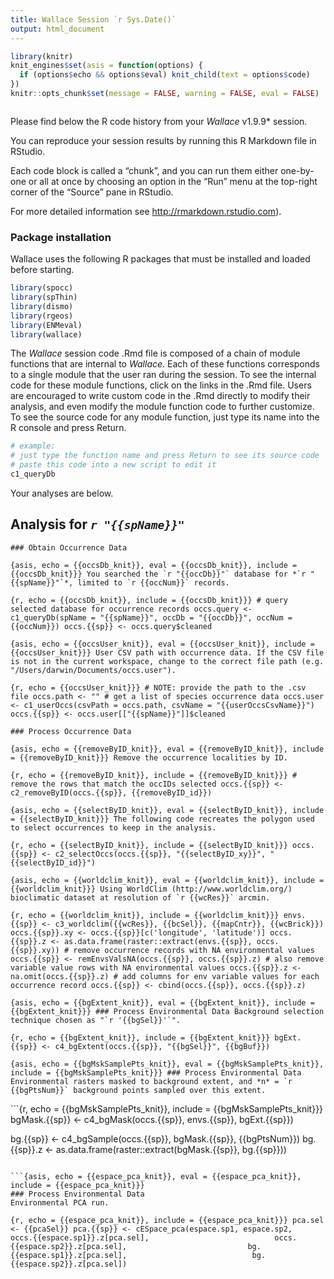 ```yaml
---
title: Wallace Session `r Sys.Date()`
output: html_document
---
```


```r
library(knitr)
knit_engines$set(asis = function(options) {
  if (options$echo && options$eval) knit_child(text = options$code)
})
knitr::opts_chunk$set(message = FALSE, warning = FALSE, eval = FALSE)
```

```r

```

Please find below the R code history from your *Wallace* v1.9.9* session. 

You can reproduce your session results by running this R Markdown file in RStudio. 

Each code block is called a "chunk", and you can run them either one-by-one or all at once by choosing an option in the "Run" menu at the top-right corner of the "Source" pane in RStudio. 

For more detailed information see <http://rmarkdown.rstudio.com>).

### Package installation

Wallace uses the following R packages that must be installed and loaded before starting.
```r
library(spocc)
library(spThin)
library(dismo)
library(rgeos)
library(ENMeval)
library(wallace)
```

The *Wallace* session code .Rmd file is composed of a chain of module functions that are internal to *Wallace*. Each of these functions corresponds to a single module that the user ran during the session. To see the internal code for these module functions, click on the links in the .Rmd file. Users are encouraged to write custom code in the .Rmd directly to modify their analysis, and even modify the module function code to further customize. To see the source code for any module function, just type its name into the R console and press Return.

```r
# example:
# just type the function name and press Return to see its source code
# paste this code into a new script to edit it
c1_queryDb
```

Your analyses are below.

########################################### #
## Analysis for *`r "{{spName}}"`*
########################################### #

```asis
### Obtain Occurrence Data
```

```{asis, echo = {{occsDb_knit}}, eval = {{occsDb_knit}}, include = {{occsDb_knit}}}
You searched the `r "{{occDb}}"` database for *`r "{{spName}}"`*, limited to `r {{occNum}}` records.
```

```{r, echo = {{occsDb_knit}}, include = {{occsDb_knit}}}
# query selected database for occurrence records
occs.query <- c1_queryDb(spName = "{{spName}}", occDb = "{{occDb}}", occNum = {{occNum}})
occs.{{sp}} <- occs.query$cleaned
```

```{asis, echo = {{occsUser_knit}}, eval = {{occsUser_knit}}, include = {{occsUser_knit}}}
User CSV path with occurrence data. If the CSV file is not in the current workspace, change to the correct file path (e.g. "/Users/darwin/Documents/occs.user").
```

```{r, echo = {{occsUser_knit}}}
# NOTE: provide the path to the .csv file
occs.path <- ""
# get a list of species occurrence data
occs.user <- c1_userOccs(csvPath = occs.path, csvName = "{{userOccsCsvName}}")
occs.{{sp}} <- occs.user[["{{spName}}"]]$cleaned
```

```asis
### Process Occurrence Data
```

```{asis, echo = {{removeByID_knit}}, eval = {{removeByID_knit}}, include = {{removeByID_knit}}}
Remove the occurrence localities by ID.
```

```{r, echo = {{removeByID_knit}}, include = {{removeByID_knit}}}
# remove the rows that match the occIDs selected
occs.{{sp}} <- c2_removeByID(occs.{{sp}}, {{removeByID_id}})
```

```{asis, echo = {{selectByID_knit}}, eval = {{selectByID_knit}}, include = {{selectByID_knit}}}
The following code recreates the polygon used to select occurrences to keep in the analysis.
```

```{r, echo = {{selectByID_knit}}, include = {{selectByID_knit}}}
occs.{{sp}} <- c2_selectOccs(occs.{{sp}}, "{{selectByID_xy}}", "{{selectByID_id}}")
```

``` {asis, echo = {{worldclim_knit}}, eval = {{worldclim_knit}}, include = {{worldclim_knit}}}
Using WorldClim (http://www.worldclim.org/) bioclimatic dataset at resolution of `r {{wcRes}}` arcmin.
```

```{r, echo = {{worldclim_knit}}, include = {{worldclim_knit}}}
envs.{{sp}} <- c3_worldclim({{wcRes}}, {{bcSel}}, {{mapCntr}}, {{wcBrick}})
occs.{{sp}}.xy <- occs.{{sp}}[c('longitude', 'latitude')]
occs.{{sp}}.z <- as.data.frame(raster::extract(envs.{{sp}}, occs.{{sp}}.xy))
# remove occurrence records with NA environmental values
occs.{{sp}} <- remEnvsValsNA(occs.{{sp}}, occs.{{sp}}.z)
# also remove variable value rows with NA environmental values
occs.{{sp}}.z <- na.omit(occs.{{sp}}.z)
# add columns for env variable values for each occurrence record
occs.{{sp}} <- cbind(occs.{{sp}}, occs.{{sp}}.z)
```

```{asis, echo = {{bgExtent_knit}}, eval = {{bgExtent_knit}}, include = {{bgExtent_knit}}}
### Process Environmental Data
Background selection technique chosen as "`r '{{bgSel}}'`".
```

```{r, echo = {{bgExtent_knit}}, include = {{bgExtent_knit}}}
bgExt.{{sp}} <- c4_bgExtent(occs.{{sp}}, "{{bgSel}}", {{bgBuf}})
```

```{asis, echo = {{bgMskSamplePts_knit}}, eval = {{bgMskSamplePts_knit}}, include = {{bgMskSamplePts_knit}}}
### Process Environmental Data
Environmental rasters masked to background extent, and *n* = `r {{bgPtsNum}}` background points sampled over this extent.
```

```{r, echo = {{bgMskSamplePts_knit}}, include = {{bgMskSamplePts_knit}}}
bgMask.{{sp}} <- c4_bgMask(occs.{{sp}}, envs.{{sp}}, bgExt.{{sp}})

bg.{{sp}} <- c4_bgSample(occs.{{sp}}, bgMask.{{sp}}, {{bgPtsNum}})
bg.{{sp}}.z <- as.data.frame(raster::extract(bgMask.{{sp}}, bg.{{sp}}))
```

```{asis, echo = {{espace_pca_knit}}, eval = {{espace_pca_knit}}, include = {{espace_pca_knit}}}
### Process Environmental Data
Environmental PCA run.
```

```{r, echo = {{espace_pca_knit}}, include = {{espace_pca_knit}}}
pca.sel <- {{pcaSel}}
pca.{{sp}} <- cESpace_pca(espace.sp1, espace.sp2, 
                          occs.{{espace.sp1}}.z[pca.sel], 
                          occs.{{espace.sp2}}.z[pca.sel],
                          bg.{{espace.sp1}}.z[pca.sel], 
                          bg.{{espace.sp2}}.z[pca.sel])
```
   
